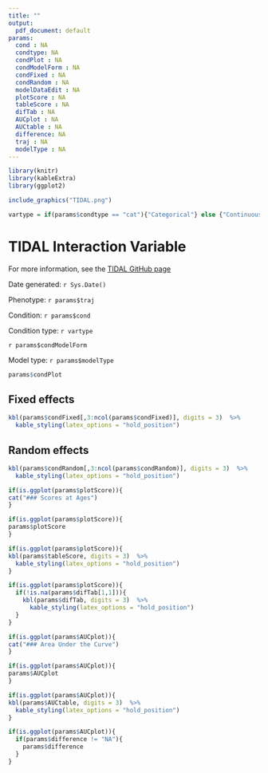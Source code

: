 ```yaml
---
title: ""
output:
  pdf_document: default
params:
  cond : NA
  condtype: NA
  condPlot : NA
  condModelForm : NA
  condFixed : NA
  condRandom : NA
  modelDataEdit : NA
  plotScore : NA
  tableScore : NA
  difTab : NA
  AUCplot : NA
  AUCtable : NA
  difference: NA
  traj : NA
  modelType : NA
---
```



``` r
library(knitr)
library(kableExtra)
library(ggplot2)

include_graphics("TIDAL.png")
```

``` r
vartype = if(params$condtype == "cat"){"Categorical"} else {"Continuous"}
```


# TIDAL Interaction Variable

For more information, see the [TIDAL GitHub page](https://github.com/AmeliaES/TIDAL)

Date generated: `r Sys.Date()`

Phenotype: `r params$traj`

Condition: `r params$cond`

Condition type: `r vartype`

`r params$condModelForm`

Model type: `r params$modelType`


``` r

params$condPlot

```

## Fixed effects

```r
kbl(params$condFixed[,3:ncol(params$condFixed)], digits = 3)  %>%
  kable_styling(latex_options = "hold_position")
```


## Random effects

```r
kbl(params$condRandom[,3:ncol(params$condRandom)], digits = 3)  %>%
  kable_styling(latex_options = "hold_position")
```


```r
if(is.ggplot(params$plotScore)){
cat("### Scores at Ages")
}
```

```r
if(is.ggplot(params$plotScore)){
params$plotScore
}
```


```r
if(is.ggplot(params$plotScore)){
kbl(params$tableScore, digits = 3)  %>%
  kable_styling(latex_options = "hold_position")
}
```

```r
if(is.ggplot(params$plotScore)){
  if(!is.na(params$difTab[1,1])){
    kbl(params$difTab, digits = 3)  %>%
      kable_styling(latex_options = "hold_position")
  }
}
```


``` r
if(is.ggplot(params$AUCplot)){
cat("### Area Under the Curve")
}
```

```r
if(is.ggplot(params$AUCplot)){
params$AUCplot
}
```


```r
if(is.ggplot(params$AUCplot)){
kbl(params$AUCtable, digits = 3)  %>%
  kable_styling(latex_options = "hold_position")
}
```

```r
if(is.ggplot(params$AUCplot)){
  if(params$difference != "NA"){
    params$difference
  }
}
```

